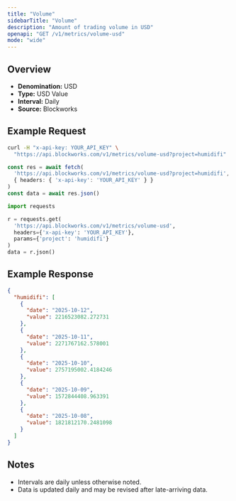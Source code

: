 ```yaml
---
title: "Volume"
sidebarTitle: "Volume"
description: "Amount of trading volume in USD"
openapi: "GET /v1/metrics/volume-usd"
mode: "wide"
---
```


## Overview

- **Denomination:** USD
- **Type:** USD Value
- **Interval:** Daily
- **Source:** Blockworks

## Example Request

<CodeGroup>

```bash cURL
curl -H "x-api-key: YOUR_API_KEY" \
  "https://api.blockworks.com/v1/metrics/volume-usd?project=humidifi"
```

```typescript TypeScript
const res = await fetch(
  'https://api.blockworks.com/v1/metrics/volume-usd?project=humidifi',
  { headers: { 'x-api-key': 'YOUR_API_KEY' } }
)
const data = await res.json()
```

```python Python
import requests

r = requests.get(
  'https://api.blockworks.com/v1/metrics/volume-usd',
  headers={'x-api-key': 'YOUR_API_KEY'},
  params={'project': 'humidifi'}
)
data = r.json()
```

</CodeGroup>

## Example Response

```json
{
  "humidifi": [
    {
      "date": "2025-10-12",
      "value": 2216523082.272731
    },
    {
      "date": "2025-10-11",
      "value": 2271767162.578001
    },
    {
      "date": "2025-10-10",
      "value": 2757195002.4184246
    },
    {
      "date": "2025-10-09",
      "value": 1572844408.963391
    },
    {
      "date": "2025-10-08",
      "value": 1821812170.2481098
    }
  ]
}
```

## Notes
- Intervals are daily unless otherwise noted.
- Data is updated daily and may be revised after late-arriving data.